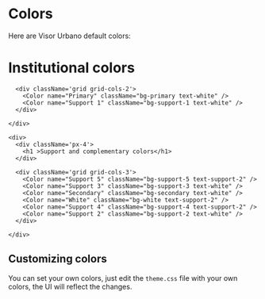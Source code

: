 
<Meta title="Theming" />

# Colors

Here are Visor Urbano default colors:

<div className='pb-14'>
  <div className="flex flex-col gap-8 shadow-2xl py-8 rounded-4xl overflow-hidden max-w-xl">
    <div className='flex flex-col gap-2'>
      <div className='px-4'>
        <h1 >Institutional colors</h1>
      </div>

      <div className='grid grid-cols-2'>
        <Color name="Primary" className="bg-primary text-white" />
        <Color name="Support 1" className="bg-support-1 text-white" />
      </div>

    </div>

    <div>
      <div className='px-4'>
        <h1 >Support and complementary colors</h1>
      </div>

      <div className='grid grid-cols-3'>
        <Color name="Support 5" className="bg-support-5 text-support-2" />
        <Color name="Support 3" className="bg-support-3 text-white" />
        <Color name="Secondary" className="bg-secondary text-white" />
        <Color name="White" className="bg-white text-support-2" />
        <Color name="Support 4" className="bg-support-4 text-support-2" />
        <Color name="Support 2" className="bg-support-2 text-white" />
      </div>

    </div>

  </div>
</div>

## Customizing colors

You can set your own colors, just edit the `theme.css` file with your own colors, the UI will reflect the changes.
